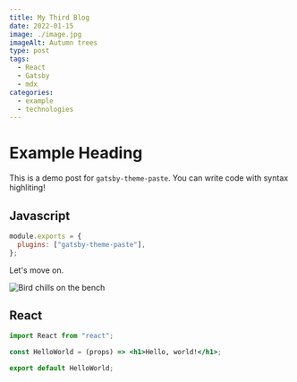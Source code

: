 ```yaml
---
title: My Third Blog
date: 2022-01-15
image: ./image.jpg
imageAlt: Autumn trees
type: post
tags:
  - React
  - Gatsby
  - mdx
categories:
  - example
  - technologies
---
```


# Example Heading

This is a demo post for `gatsby-theme-paste`.
You can write code with syntax highliting!

## Javascript

```javascript
module.exports = {
  plugins: ["gatsby-theme-paste"],
};
```

Let's move on.

![Bird chills on the bench](../../assets/bird.jpg)

## React

```jsx
import React from "react";

const HelloWorld = (props) => <h1>Hello, world!</h1>;

export default HelloWorld;
```
